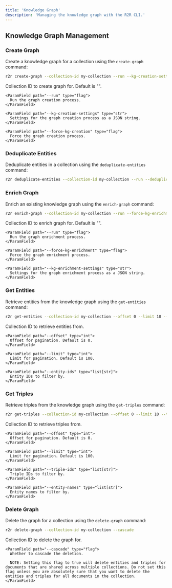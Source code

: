 ```yaml
---
title: 'Knowledge Graph'
description: 'Managing the knowledge graph with the R2R CLI.'
---
```

## Knowledge Graph Management

### Create Graph

Create a knowledge graph for a collection using the `create-graph` command:

````bash
r2r create-graph --collection-id my-collection --run --kg-creation-settings '{"key": "value"}' --force-kg-creation
````

<AccordionGroup>
  <Accordion title="Arguments">
    <ParamField path="--collection-id" type="str">
      Collection ID to create graph for. Default is "".
    </ParamField>

    <ParamField path="--run" type="flag">
      Run the graph creation process.
    </ParamField>

    <ParamField path="--kg-creation-settings" type="str">
      Settings for the graph creation process as a JSON string.
    </ParamField>

    <ParamField path="--force-kg-creation" type="flag">
      Force the graph creation process.
    </ParamField>
  </Accordion>
</AccordionGroup>

### Deduplicate Entities

Deduplicate entities in a collection using the `deduplicate-entities` command:

````bash
r2r deduplicate-entities --collection-id my-collection --run --deduplication-settings '{"key": "value"}'
````



### Enrich Graph

Enrich an existing knowledge graph using the `enrich-graph` command:

````bash
r2r enrich-graph --collection-id my-collection --run --force-kg-enrichment --kg-enrichment-settings '{"key": "value"}'
````

<AccordionGroup>
  <Accordion title="Arguments">
    <ParamField path="--collection-id" type="str">
      Collection ID to enrich graph for. Default is "".
    </ParamField>

    <ParamField path="--run" type="flag">
      Run the graph enrichment process.
    </ParamField>

    <ParamField path="--force-kg-enrichment" type="flag">
      Force the graph enrichment process.
    </ParamField>

    <ParamField path="--kg-enrichment-settings" type="str">
      Settings for the graph enrichment process as a JSON string.
    </ParamField>
  </Accordion>
</AccordionGroup>

### Get Entities

Retrieve entities from the knowledge graph using the `get-entities` command:

````bash
r2r get-entities --collection-id my-collection --offset 0 --limit 10 --entity-ids entity1 entity2
````

<AccordionGroup>
  <Accordion title="Arguments">
    <ParamField path="--collection-id" type="str" required>
      Collection ID to retrieve entities from.
    </ParamField>

    <ParamField path="--offset" type="int">
      Offset for pagination. Default is 0.
    </ParamField>

    <ParamField path="--limit" type="int">
      Limit for pagination. Default is 100.
    </ParamField>

    <ParamField path="--entity-ids" type="list[str]">
      Entity IDs to filter by.
    </ParamField>
  </Accordion>
</AccordionGroup>

### Get Triples

Retrieve triples from the knowledge graph using the `get-triples` command:

````bash
r2r get-triples --collection-id my-collection --offset 0 --limit 10 --triple-ids triple1 triple2 --entity-names entity1 entity2
````

<AccordionGroup>
  <Accordion title="Arguments">
    <ParamField path="--collection-id" type="str" required>
      Collection ID to retrieve triples from.
    </ParamField>

    <ParamField path="--offset" type="int">
      Offset for pagination. Default is 0.
    </ParamField>

    <ParamField path="--limit" type="int">
      Limit for pagination. Default is 100.
    </ParamField>

    <ParamField path="--triple-ids" type="list[str]">
      Triple IDs to filter by.
    </ParamField>

    <ParamField path="--entity-names" type="list[str]">
      Entity names to filter by.
    </ParamField>
  </Accordion>
</AccordionGroup>

### Delete Graph

Delete the graph for a collection using the `delete-graph` command:

````bash
r2r delete-graph --collection-id my-collection --cascade
````

<AccordionGroup>
  <Accordion title="Arguments">
    <ParamField path="--collection-id" type="str" required>
      Collection ID to delete the graph for.
    </ParamField>

    <ParamField path="--cascade" type="flag">
      Whether to cascade the deletion.

      NOTE: Setting this flag to true will delete entities and triples for documents that are shared across multiple collections. Do not set this flag unless you are absolutely sure that you want to delete the entities and triples for all documents in the collection.
    </ParamField>
  </Accordion>
</AccordionGroup>
